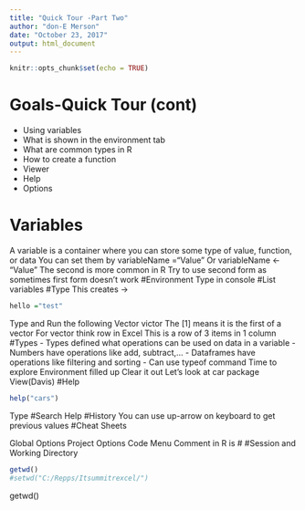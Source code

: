 ```yaml
---
title: "Quick Tour -Part Two"
author: "don-E Merson"
date: "October 23, 2017"
output: html_document
---
```


```r
knitr::opts_chunk$set(echo = TRUE)
```

# Goals-Quick Tour (cont)
- Using variables
- What is shown in the environment tab
- What are common types in R
- How to create a function
- Viewer
- Help
- Options


# Variables
A variable is a container where you can store some type of value, function, or data
You can set them by variableName =“Value”
Or variableName <- “Value”
The second is more common in R
Try to use second form as sometimes first form doesn’t work
#Environment
Type in console
#List variables
#Type
This creates -> 
```r
hello ="test"

```

Type and Run the following
Vector victor
The [1] means it is the first of a vector
For vector think row in Excel
This is a row of 3 items in 1 column
#Types
- Types defined what operations can be used on data in a variable
- Numbers have operations like add, subtract,…
- Dataframes have operations like filtering and sorting
- Can use typeof command
Time to explore
Environment filled up
Clear it out
Let’s look at car package
View(Davis)
#Help
```r
help("cars")

```

Type 
#Search Help
#History
You can use up-arrow on keyboard to get previous values 
#Cheat Sheets

Global Options
Project Options
Code Menu
Comment in R is #
#Session and Working Directory
```r
getwd()
#setwd("C:/Repps/Itsummitrexcel/")

```

getwd()

